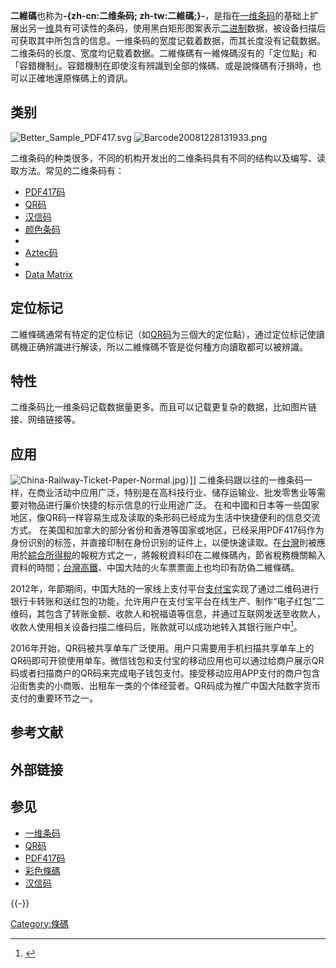 {{refimprove|time=2014-07-14T17:25:54+00:00}}
{{NoteTA
|G1 = IT
}}
{{Distinguish|QR碼}}
{{多圖
| align             = right<!-- left/right/center 圖片框對齊方式-->
| direction         = vertical <!-- horizontal/vertical 圖片的排列方式-->
| header            = 一維條碼與二維條碼<!-- 圖片框標題 -->
| header_align      = <!-- left/right/center 圖片框標題的對齊方式-->
| header_background = <!-- 圖片框標題背景 -->
| footer            = <!-- 圖片框框底 -->
| footer_align      = <!-- left/right/center 圖片框框底的對齊方式-->
| footer_background = <!-- 圖片框框底背景 -->
| width             = 220<!-- 所有圖片的寬度 -->

| image1            = QRcode image.svg
| width1            = <!-- 像素單位的圖片寬度 -->
| alt1              = QR Code<!-- 圖片不能顯示時的替代文字 -->
| caption1          = 较为常见的二维条码——[[QR码|QR码]]<br>內容为 <nowiki>http://zh.wikpedia.org</nowiki><br>橫向縱向都含有信息<!-- 圖片說明 -->

| image2            = Wikipedia barcode 128.svg
| width2            = <!-- 像素單位的圖片寬度-->
| alt2              = Code 128<!-- 圖片不能顯示時的替代文字 -->
| caption2          = 一维条码——{{link-en|Code 128|Code 128}}<br>僅有橫向信息<!-- 圖片說明 -->
}}
'''二維碼'''也称为'''-{zh-cn:二维条码; zh-tw:二維碼;}-'''，是指在[[一维条码|一维条码]]的基础上扩展出另一[[维度|维]]具有可读性的条码，使用黑白矩形图案表示[[二进制|二进制]]数据，被设备扫描后可获取其中所包含的信息。一维条码的宽度记载着数据，而其长度没有记载数据。二维条码的长度、宽度均记载着数据。二維條碼有一維條碼沒有的「定位點」和「容錯機制」。容錯機制在即使沒有辨識到全部的條碼、或是說條碼有汙損時，也可以正確地還原條碼上的資訊。

== 类别 ==
[[File:Better_Sample_PDF417.svg|thumb]]
[[File:Barcode20081228131933.png|right]]

二维条码的种类很多，不同的机构开发出的二维条码具有不同的结构以及编写、读取方法。常见的二维条码有：
*[[PDF417码|PDF417码]]
*[[QR码|QR码]]
*[[汉信码|汉信码]]
*[[颜色条码|颜色条码]]
*{{link-en|EZ碼|EZcode}}
*[[Aztec码|Aztec码]]
*{{link-en|QuickMark|QuickMark code}}
*[[Data_Matrix|Data Matrix]]

==定位标记==
二維條碼通常有特定的定位标记（如[[QR码|QR码]]为三個大的定位點），通过定位标记使讀碼機正确辨識进行解读，所以二維條碼不管是從何種方向讀取都可以被辨識。

==特性==
二维条码比一维条码记载数据量更多。而且可以记载更复杂的数据，比如图片链接、网络链接等。

==应用==
[[File:China-Railway-Ticket-Paper-Normal.jpg|thumb]]）]]
二维条码跟以往的一维条码一样，在商业活动中应用广泛，特别是在高科技行业、储存运输业、批发零售业等需要对物品进行廉价快捷的标示信息的行业用途广泛。
在和中國和日本等一些国家地区，像QR码一样容易生成及读取的条形码已经成为生活中快捷便利的信息交流方式。
在美国和加拿大的部分省份和香港等国家或地区，已经采用PDF417码作为身份识别的标签，并直接印制在身份识别的证件上，以便快速读取。在[[台灣|台灣]]則被應用於[[綜合所得稅|綜合所得稅]]的報稅方式之一，將報稅資料印在二維條碼內，節省稅務機關輸入資料的時間；[[台灣高鐵|台灣高鐵]]、中国大陆的火车票票面上也均印有防偽二維條碼。

2012年，年節期间，中国大陆的一家线上支付平台[[支付宝|支付宝]]实现了通过二维码进行银行卡转账和送红包的功能，允许用户在支付宝平台在线生产、制作“电子红包”二维码，其包含了转账金额、收款人和祝福语等信息，并通过互联网发送至收款人，收款人使用相关设备扫描二维码后，账款就可以成功地转入其银行账户中<ref>{{Cite web |url=http://news.inewsweek.cn/news-19886-p-2.html |title=电子红包成新宠 |accessdate=2012-02-01 |archive-date=2013-04-30 |archive-url=https://web.archive.org/web/20130430231605/http://news.inewsweek.cn/news-19886-p-2.html |dead-url=yes }}</ref>。

2016年开始，QR码被共享单车广泛使用。用户只需要用手机扫描共享单车上的QR码即可开锁使用单车。微信钱包和支付宝的移动应用也可以通过给商户展示QR码或者扫描商户的QR码来完成电子钱包支付。接受移动应用APP支付的商户包含沿街售卖的小商贩、出租车一类的个体经营者。QR码成为推广中国大陆数字货币支付的重要环节之一。

== 参考文献 ==
{{Reflist}}

== 外部链接 ==
{{Commons|Category:Two dimensional barcodes}}

==参见==
*[[一维条码|一维条码]]
*[[QR码|QR码]]
*[[PDF417码|PDF417码]]
*[[彩色條碼|彩色條碼]]
*[[汉信码|汉信码]]

{{-}}
{{條碼}}

{{Authority control}}
[[Category:條碼|Category:條碼]]